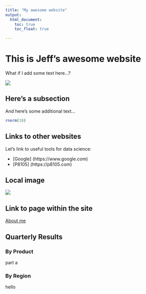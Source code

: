 ```yaml
---
title: "My awesome website"
output: 
  html_document:
    toc: true
    toc_float: true

---
```


# This is Jeff's awesome website

What if I add some text here...? 

![](https://media.giphy.com/media/drXGoW1iudhKw/giphy.gif)

## Here's a subsection

And here's some additional text...

```r
rnorm(10)
```

## Links to other websites

Let's link to useful tools for data science:

* [Google] (https://www.google.com)
* [P8105] (https://p8105.com)


## Local image

![](images/flowers.png)

## Link to page within the site

[About me](about.html)

## Quarterly Results {.tabset}

### By Product

part a

### By Region

hello